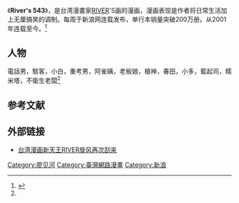 《'''River's 543'''》，是台湾漫畫家[[RIVER|RIVER]]'S画的漫画，漫画表现是作者将日常生活加上无厘搞笑的调制。每周于新浪网连载发布，单行本销量突破200万册。从2001年连载至今。<ref name="comic.qq.000024">{{Cite news|url=http://comic.qq.com/a/20051022/000024.htm|title=RIVER'S成名作《RIVER'S543》|language=zh-cn|publisher=动漫_腾讯网|author=|date=2005-10-22|accessdate=2015-03-01|deadurl=yes|archiveurl=https://web.archive.org/web/20150226162157/http://comic.qq.com/a/20051022/000024.htm|archivedate=2015-02-26}}</ref>

==人物==
電話男，駭客，小白，重考男，阿雀姨，老板娘，槍神，春田，小多，藍起司，糯米塔，不衛生老闆<ref name="comic.qq.000024"/>

== 参考文献 ==
{{Reflist}}

==外部链接==
* [https://web.archive.org/web/20150226163121/http://game.21cn.com/comic/news/a/2005/1026/13/2541162.shtml 台湾漫画新天王RIVER旋风再次刮来]

[[Category:廖见河|Category:廖见河]]
[[Category:臺灣網路漫畫|Category:臺灣網路漫畫]]
[[Category:新浪|Category:新浪]]